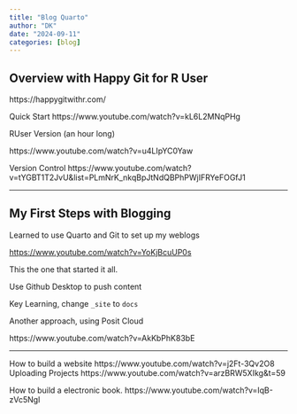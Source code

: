 ```yaml
---
title: "Blog Quarto"
author: "DK"
date: "2024-09-11"
categories: [blog]
---
```


## Overview with Happy Git for R User

https://happygitwithr.com/

Quick Start
https://www.youtube.com/watch?v=kL6L2MNqPHg

RUser Version (an hour long)

https://www.youtube.com/watch?v=u4LIpYC0Yaw

Version Control
https://www.youtube.com/watch?v=tYGBT1T2JvU&list=PLmNrK_nkqBpJtNdQBPhPWjIFRYeFOGfJ1


---

## My First Steps with Blogging 

Learned to use Quarto and Git to set up my weblogs

<https://www.youtube.com/watch?v=YoKjBcuUP0s>

This the one that started it all.

Use Github Desktop to push content

Key Learning, change `_site` to `docs`

Another approach, using Posit Cloud

https://www.youtube.com/watch?v=AkKbPhK83bE

---

How to build a website
https://www.youtube.com/watch?v=j2Ft-3Qv2O8
Uploading Projects
https://www.youtube.com/watch?v=arzBRW5XIkg&t=59

How to build a electronic book. https://www.youtube.com/watch?v=IqB-zVc5NgI

